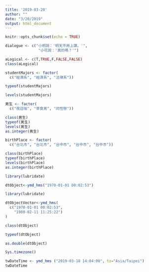 ```yaml
---
title: '2019-03-20'
author: ""
date: "3/20/2019"
output: html_document
---
```


```r
knitr::opts_chunk$set(echo = TRUE)
```

```r
dialogue <- c("小明說：'明天不用上課。'",
               "小花說：'真的嗎？'")
```

```r
aLogical <- c(T,TRUE,F,FALSE,FALSE)
class(aLogical)
```

```r
studentMajors <- factor(
  c("經濟系", "經濟系", "法律系"))
```
```r
typeof(studentMajors)
```

```r
levels(studentMajors)
```
```r
男生 <- factor(
  c("夜店咖", "草食男", "同性戀"))
```
```r
class(男生)
typeof(男生)
levels(男生)
as.integer(男生)
```



```r
birthPlace <- factor(
  c("台北市", "台北市", "台中市", "台中市", "台中市"))
```

```r
class(birthPlace)
typeof(birthPlace)
levels(birthPlace)
as.integer(birthPlace)
```
```r
library(lubridate)
```
```r
dtObject<-ymd_hms("1970-01-01 00:02:53")
```
```r
library(lubridate)
```

```r
dtObjectVector<-ymd_hms(
  c("1970-01-01 00:02:53",
    "1980-02-11 11:25:22")
)
```

```r
class(dtObject)
```
```r
typeof(dtObject)
```

```r
as.double(dtObject)
```

```r
Sys.timezone()
```

```r
twDateTime <- ymd_hms ("2019-03-18 14:04:00", tz="Asia/Taipei")
twDateTime
```

